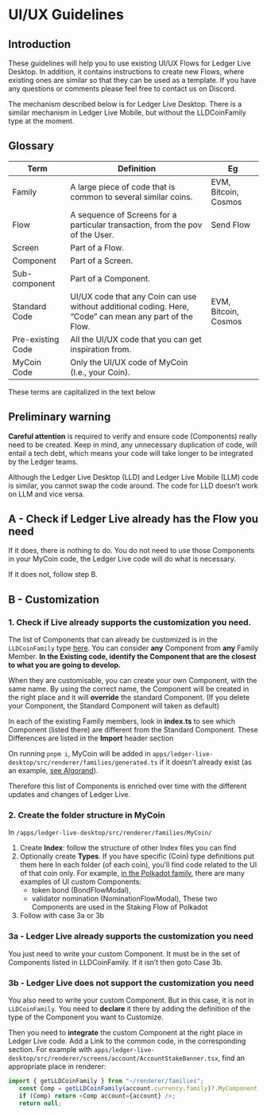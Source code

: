 
# UI/UX Guidelines

## Introduction

These guidelines will help you to use existing UI/UX Flows for Ledger Live Desktop. In addition, it contains instructions to create new Flows, where existing ones are similar so that they can be used as a template. If you have any questions or comments please feel free to contact us on Discord.

<Callout type="warning" emoji="⚠️">
	The mechanism described below is for Ledger Live Desktop. There is a similar mechanism in Ledger Live Mobile, but without the LLDCoinFamily type at the moment.
</Callout>


## Glossary

|       Term        |   Definition                                                                 |       Eg             |
| ----------------- | ---------------------------------------------------------------------------- | -------------------- |
| Family            | A large piece of code that is common to several similar coins.               | EVM, Bitcoin, Cosmos |
| Flow              | A sequence of Screens for a particular transaction, from the pov of the User.| Send Flow            |
| Screen            | Part of a Flow.                                                              |                      |
| Component         | Part of a Screen.                                                            |                      |
| Sub-component     | Part of a Component.                                                         |                      |
| Standard Code     | UI/UX code that any Coin can use without additional coding. Here, “Code” can mean any part of the Flow. | EVM, Bitcoin, Cosmos |
| Pre-existing Code | All the UI/UX code that you can get inspiration from.                        |                      |
| MyCoin Code       | Only the UI/UX code of MyCoin  (I.e., your Coin).                            |                      |


These terms are capitalized in the text below


## Preliminary warning

**Careful attention** is required to verify and ensure code (Components) really need to be created. 
Keep in mind, any unnecessary duplication of code, will entail a tech debt, which means your code will take longer to be integrated by the Ledger teams. 

Although the Ledger Live Desktop (LLD) and Ledger Live Mobile (LLM) code is similar, you cannot swap the code around. The code for LLD doesn’t work on LLM and vice versa. 

## A - Check if Ledger Live already has the Flow you need

If it does, there is nothing to do. You do not need to use those Components in your MyCoin code, the Ledger Live code will do what is necessary.

If it does not, follow step B.

## B - Customization

### 1. Check if Live already supports the customization you need.

The list of Components that can already be customized is in the `LLDCoinFamily` type [here](https://github.com/LedgerHQ/ledger-live/blob/develop/apps/ledger-live-desktop/src/renderer/families/types.ts). You can consider **any** Component from **any** Family Member. **In the Existing code, identify the Component that are the closest to what you are going to develop.**

When they are customisable, you can create your own Component, with the same name. By using the correct name, the Component will be created in the right place and it will **override** the standard Component. (If you delete your Component, the Standard Component will taken as default)


<Callout type="info" emoji="👉">
	In each of the existing Family members, look in <b>index.ts</b> to see which Component (listed there) are different from the Standard Component. These Differences are listed in the <b>Import</b> header section
</Callout>

On running `pnpm i`, MyCoin will be added in `apps/ledger-live-desktop/src/renderer/families/generated.ts` if it doesn’t already exist (as an example, [see Algorand](https://github.com/LedgerHQ/ledger-live/tree/develop/apps/ledger-live-desktop/src/renderer/families/algorand)). 

Therefore this list of Components is enriched over time with the different updates and changes of Ledger Live.

### 2. Create the folder structure in MyCoin

In `/apps/ledger-live-desktop/src/renderer/families/MyCoin/`

1. Create **Index**: follow the structure of other Index files you can find
2. Optionally create **Types**. If you have specific (Coin) type definitions put them here
In each folder (of each coin), you’ll find code related to the UI of that coin only. For example, [in the Polkadot family](https://github.com/LedgerHQ/ledger-live/tree/develop/apps/ledger-live-desktop/src/renderer/families/polkadot), there are many examples of UI custom Components:
	- token bond (BondFlowModal),
	- validator nomination (NominationFlowModal), 
These two Components are used in the Staking Flow of Polkadot
3. Follow with case 3a or 3b

### 3a - Ledger Live already supports the customization you need

You just need to write your custom Component. It must be in the set of Components listed in LLDCoinFamily. If it isn’t then goto Case 3b.

### 3b - Ledger Live does not support the customization you need

You also need to write your custom Component. But in this case, it is not in `LLDCoinFamily`.
You need to **declare** it there by adding the definition of the type of the Component you want to Customize.

Then you need to **integrate** the custom Component at the right place in Ledger Live code. Add a Link to the common code, in the corresponding section.
For example with `apps/ledger-live-desktop/src/renderer/screens/account/AccountStakeBanner.tsx`, find an appropriate place in renderer:

```ts copy
import { getLLDCoinFamily } from "~/renderer/families";
   const Comp = getLLDCoinFamily(account.currency.family)?.MyComponent;
   if (Comp) return <Comp account={account} />;
   return null;
```


